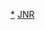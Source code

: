 {{Navbox
|name=日本國鐵新性能電車
|state=collapsed
|title=[[File:Japanese National Railway logo.svg|50px]] [[日本國有鐵道]]{{Link-ja|新性能電車|新性能電車}}
|titlestyle = border-left:solid 3em #000; border-right:solid 3em #000; background-color:#ddd;
|listclass = hlist
|list1={{Navbox subgroup
|list1 = {{Navbox subgroup
|group1 = [[通勤型電力動車組|通勤型]]、{{Link-ja|近郊型電力動車組|近郊形車両|近郊型}}
|list1 = {{Navbox subgroup
|group1 = 直流用
|list1 = [[日本國鐵101系電力動車組|101系]] – [[日本國鐵103系電力動車組|103系]] – [[日本國鐵105系電聯車|105系]] – [[日本國鐵113系電力動車組|111系 – 113系]] – [[日本國鐵115系電力動車組|115系]] – [[日本國鐵117系電力動車組|117系]] – [[日本國鐵119系電力動車組|119系]] – [[日本國鐵121系電力動車組|121系]] – [[日本國鐵123系電力動車組|123系]] – [[日本國鐵201系電力動車組|201系]] – [[日本國鐵203系電力動車組|203系]] – [[日本國鐵205系電力動車組|205系]] – [[日本國鐵207系電力動車組|207系]] – [[日本國鐵211系電力動車組|211系]] – [[日本國鐵213系電力動車組|213系]] – [[日本國鐵301系電力動車組|301系]]
|group2 = 交直兩用
|list2 = [[日本國鐵415系電力動車組|401系 – 403系]] – [[日本國鐵413系、717系電力動車組|413系]] – [[日本國鐵415系電力動車組|415系]] – [[日本國鐵417系電力動車組|417系]] – [[日本國鐵419系、715系電力動車組|419系]] – [[日本國鐵415系電力動車組|421系 – 423系]]
|group3 = 交流用
|list3 = [[日本國鐵711系電力動車組|711系]] – [[日本國鐵713系電力動車組|713系]] – [[日本國鐵419系、715系電力動車組|715系]] – [[日本國鐵413系、717系電力動車組|717系]]}}
|group2 = {{Link-ja|急行型車輛|急行形車両|急行型}}、{{Link-ja|特急型車輛|特急形車両|特急型}}
|list2 ={{Navbox subgroup
|group1 = 直流用
|list1 = [[日本國鐵181系電力動車組|151系]] – [[日本國鐵153系電力動車組|153系]] – [[日本國鐵155系、159系電力動車組|155系]] – [[日本國鐵157系電力動車組|157系]] – [[日本國鐵155系、159系電力動車組|159系]] – [[日本國鐵181系電力動車組|161系]] – [[日本國鐵165系電力動車組|165系 – 167系 – 169系]] – [[日本國鐵181系電力動車組|181系]] – [[日本國鐵183系電力動車組|183系]] – [[日本國鐵185系電力動車組|185系]] – [[日本國鐵183系電力動車組|189系]] – [[日本國鐵381系電力動車組|381系]]
|group2 = 交直兩用
|list2 = [[日本國鐵457系電力動車組|451系 – 453系 – 455系 – 457系 – 471系 – 473系 – 475系]] – [[日本國鐵485系電力動車組|481系 – 483系 – 485系 – 489系]] – [[日本國鐵583系電力動車組|581系 – 583系]]
|group3 = 交流用
|list3 = [[日本國鐵781系電力動車組|781系]]}}
|group3 = 行李車、郵件車、<br />工程車、實驗車
|list3 = [[日本國鐵クモユ141型電力動車組|141系]] – [[日本國鐵143系電力動車組|143系]] – [[日本國鐵145系電力動車組|145系 – 147系]] – [[日本國鐵191系電力動車組|191系]] – [[日本國鐵193系電力動車組|193系]] – [[日本國鐵443系電力動車組|443系]] – [[日本國鐵495系電力動車組|495系]] – [[日本國鐵591系電力動車組|591系]] – [[日本國鐵791系電力動車組|791系]]}}
}}}}<noinclude>
[[Category:日本國有鐵道車輛|*]]
[[Category:日本鐵路車輛列表模板|JNR]]
</noinclude>